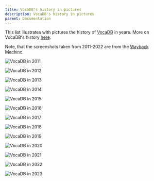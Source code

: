 ---
title: VocaDB's history in pictures
description: VocaDB's history in pictures
parent: Documentation
---

This list illustrates with pictures the history of [VocaDB](https://vocadb.net/) in years. More on VocaDB's history [here](/docs/documentation/vocadbs-history).

Note, that the screenshots taken from 2011-2022 are from the [Wayback Machine](https://web.archive.org/web/20111101000000*/https://vocadb.net/).

![VocaDB in 2011](public/images/vocadb_history/VocaDB_2011.png)

![VocaDB in 2012](public/images/vocadb_history/VocaDB_2012.png)

![VocaDB in 2013](public/images/vocadb_history/VocaDB_2013.png)

![VocaDB in 2014](public/images/vocadb_history/VocaDB_2014.png)

![VocaDB in 2015](public/images/vocadb_history/VocaDB_2015.png)

![VocaDB in 2016](public/images/vocadb_history/VocaDB_2016.png)

![VocaDB in 2017](public/images/vocadb_history/VocaDB_2017.png)

![VocaDB in 2018](public/images/vocadb_history/VocaDB_2018.png)

![VocaDB in 2019](public/images/vocadb_history/VocaDB_2019.png)

![VocaDB in 2020](public/images/vocadb_history/VocaDB_2020.png)

![VocaDB in 2021](public/images/vocadb_history/VocaDB_2021.png)

![VocaDB in 2022](public/images/vocadb_history/VocaDB_2022.png)

![VocaDB in 2023](public/images/vocadb_history/VocaDB_2023.png)